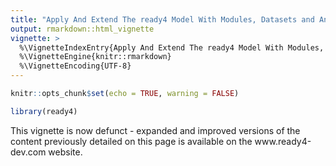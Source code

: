 ```yaml
---
title: "Apply And Extend The ready4 Model With Modules, Datasets and Analyses"
output: rmarkdown::html_vignette
vignette: >
  %\VignetteIndexEntry{Apply And Extend The ready4 Model With Modules, Datasets and Analyses}
  %\VignetteEngine{knitr::rmarkdown}
  %\VignetteEncoding{UTF-8}
---
```


```r
knitr::opts_chunk$set(echo = TRUE, warning = FALSE)
```
```r
library(ready4) 
```

This vignette is now defunct - expanded and improved versions of the content previously detailed on this page is available on the www.ready4-dev.com website.

